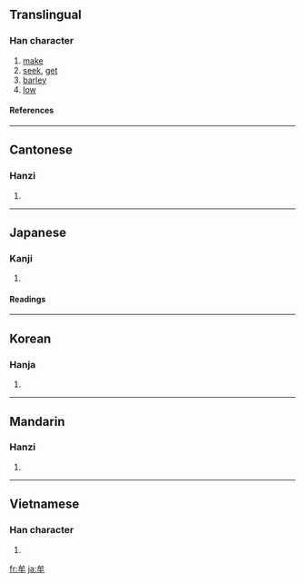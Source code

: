 ==Translingual==
===Han character===
{{Han char|rn=93|rad=牛|as=02|sn=6|four=2350<sub>0</sub>|canj=戈竹手 (IHQ)}}
# [[make]]
# [[seek]], [[get]]
# [[barley]]
# [[low]]
====References====
{{Han ref|kx=0697.060|dkj=19928|dj=1109.040|hdz=31800.070|uh=725F|ud=29279|bh=A6C8|bd=42696}}
----
==Cantonese==
===Hanzi===
{{yue-hanzi|jyut=|y=mau4}}
# {{defn|Cantonese}}
----
==Japanese==
===Kanji===
{{ja-kanji|grade=|rs=牛02}}
# {{defn|Japanese}} 
====Readings====
{{ja-readings|on=[[ぼう]] (bō), [[む]] (mu)|kun=[[むさぼる]] (musaboru)}}
----
==Korean==
===Hanja===
{{ko-hanja|hangeul=모|eumhun=|rv=mo|mr=mo|y=mo}}
# {{defn|Korean}}
----
==Mandarin==
===Hanzi===
{{cmn-hanzi|pin=[[móu]] ([[mou2]])|wg=mou<sup>2</sup>}}
# {{defn|Mandarin}}
----
==Vietnamese==
===Han character===
{{vi-hantu|rậm mưu}}
# {{defn|Vietnamese}}

[[fr:牟]]
[[ja:牟]]